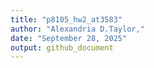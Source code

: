 ```yaml
---
title: "p8105_hw2_at3583"
author: "Alexandria D.Taylor,"
date: "September 28, 2025"
output: github_document
---
```



